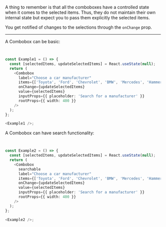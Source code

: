 A thing to remember is that all the comboboxes have a controlled state when
it comes to the selected items. Thus, they do not maintain their own internal state
but expect you to pass them explicitly the selected items.

You get notified of changes to the selections through the `onChange` prop.

---

A Combobox can be basic:

```typescript jsx


const Example1 = () => {
  const [selectedItems, updateSelectedItems] = React.useState(null);
  return (
    <Combobox
      label="Choose a car manufacturer"
      items={['Toyota', 'Ford', 'Chevrolet', 'BMW', 'Mercedes', 'Hammer', 'Dodge', 'Audi']}
      onChange={updateSelectedItems}
      value={selectedItems}
      inputProps={{ placeholder: 'Search for a manufacturer' }}
      rootProps={{ width: 400 }}
    />
  );
};

<Example1 />;
```

A Combobox can have search functionality:

```typescript jsx


const Example2 = () => {
  const [selectedItems, updateSelectedItems] = React.useState(null);
  return (
    <Combobox
      searchable
      label="Choose a car manufacturer"
      items={['Toyota', 'Ford', 'Chevrolet', 'BMW', 'Mercedes', 'Hammer', 'Dodge', 'Audi']}
      onChange={updateSelectedItems}
      value={selectedItems}
      inputProps={{ placeholder: 'Search for a manufacturer' }}
      rootProps={{ width: 400 }}
    />
  );
};

<Example2 />;
```

